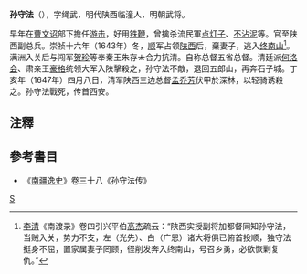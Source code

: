 '''孙守法'''（{{bd|?||1647年|}}），字绳武，明代陕西临潼人，明朝武将。

早年在[[曹文诏|曹文诏]]部下擔任[[游击|游击]]，好用[[铁鞭|铁鞭]]，曾擒杀流民軍[[点灯子|点灯子]]、[[不沾泥|不沾泥]]等。官至陕西副总兵。崇祯十六年（1643年）冬，[[顺|顺]]军占领[[陕西|陕西]]后，棄妻子，逃入[[终南山|终南山]]<ref>[[李清|李清]]《南渡录》卷四引兴平伯[[高杰_(明朝)|高杰]]疏云：“陕西实授副将加都督同知孙守法，当贼入关，势力不支，左（光先）、白（广恩）诸大将俱已俯首投顺，独守法挺身不屈，置家属妻子罔顾，径削发奔入终南山，号召乡勇，必欲恢剿复仇。”</ref>。满洲入关后与闯军[[贺珍|贺珍]]等奉秦王朱存[[File:木八金缺字.svg|14px]]合力抗清。自称总督五省总督。清廷派[[何洛会|何洛会]]、肃亲王[[豪格|豪格]]统领大军入陕擊殺之，孙守法不敵，退回五郎山，再奔石子城。丁亥年（1647年）四月八日，清军陕西三边总督[[孟乔芳|孟乔芳]]伏甲於深林，以轻骑诱殺之。孙守法戰死，传首西安。

==注釋==
{{reflist}}

==參考書目==
*《[[南疆逸史|南疆逸史]]》卷三十八《孙守法传》

[[category:明朝總兵官|S]]